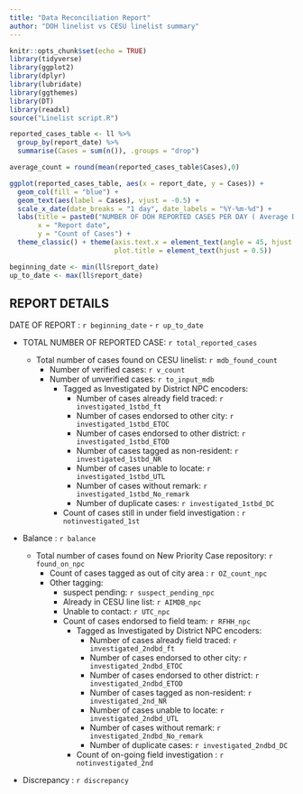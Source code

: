 ```yaml
---
title: "Data Reconciliation Report"
author: "DOH linelist vs CESU linelist summary"
---
```


```r
knitr::opts_chunk$set(echo = TRUE)
library(tidyverse)
library(ggplot2)
library(dplyr)
library(lubridate)
library(ggthemes)
library(DT)
library(readxl)
source("Linelist script.R")

```


```r
reported_cases_table <- ll %>% 
  group_by(report_date) %>% 
  summarise(Cases = sum(n()), .groups = "drop") 

average_count = round(mean(reported_cases_table$Cases),0)

ggplot(reported_cases_table, aes(x = report_date, y = Cases)) +
  geom_col(fill = "blue") +
  geom_text(aes(label = Cases), vjust = -0.5) +
  scale_x_date(date_breaks = "1 day", date_labels = "%Y-%m-%d") +
  labs(title = paste0("NUMBER OF DOH REPORTED CASES PER DAY ( Average Daily Cases = ", average_count," )"),
       x = "Report date",
       y = "Count of Cases") +
  theme_classic() + theme(axis.text.x = element_text(angle = 45, hjust = 1),
                          plot.title = element_text(hjust = 0.5))

beginning_date <- min(ll$report_date)
up_to_date <- max(ll$report_date)
```

## REPORT DETAILS

DATE OF REPORT : `r beginning_date` - `r up_to_date`


- TOTAL NUMBER OF REPORTED CASE: `r total_reported_cases`
  - Total number of cases found on CESU linelist: `r mdb_found_count`
    - Number of verified cases: `r v_count`
    - Number of unverified cases: `r to_input_mdb`
      - Tagged as Investigated by District NPC encoders:
        - Number of cases already field traced: `r investigated_1stbd_ft`
        - Number of cases endorsed to other city: `r investigated_1stbd_ETOC`
        - Number of cases endorsed to other district: `r investigated_1stbd_ETOD`
        - Number of cases tagged as non-resident: `r investigated_1stbd_NR`
        - Number of cases unable to locate: `r investigated_1stbd_UTL`
        - Number of cases without remark: `r investigated_1stbd_No_remark`
        - Number of duplicate cases: `r investigated_1stbd_DC`
      - Count of cases still in under field investigation : `r notinvestigated_1st`
      
      
- Balance : `r balance`


  - Total number of cases found on New Priority Case repository: `r found_on_npc`
    - Count of cases tagged as out of city area : `r OZ_count_npc`
    - Other tagging: 
      -   suspect pending: `r suspect_pending_npc `
      -   Already in CESU line list: `r AIMDB_npc`
      -   Unable to contact: `r UTC_npc`
      - Count of cases endorsed to field team: `r RFHH_npc`
        - Tagged as Investigated by District NPC encoders:
          - Number of cases already field traced: `r investigated_2ndbd_ft`
          - Number of cases endorsed to other city: `r investigated_2ndbd_ETOC`
          - Number of cases endorsed to other district: `r investigated_2ndbd_ETOD`
          - Number of cases tagged as non-resident: `r investigated_2nd_NR`
          - Number of cases unable to locate: `r investigated_2ndbd_UTL`
          - Number of cases without remark: `r investigated_2ndbd_No_remark`
          - Number of duplicate cases: `r investigated_2ndbd_DC`
        - Count of on-going field investigation : `r notinvestigated_2nd`
      
      
- Discrepancy : `r discrepancy`
      
  
      


    
    


